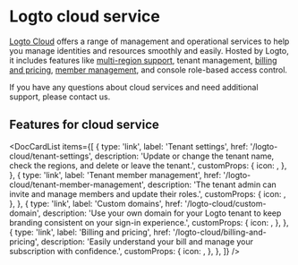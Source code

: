 
# Logto cloud service

[Logto Cloud](https://cloud.logto.io) offers a range of management and operational services to help you manage identities and resources smoothly and easily. Hosted by Logto, it includes features like [multi-region support](/logto-cloud/tenant-settings#tenant-region), tenant management, [billing and pricing](/logto-cloud/billing-and-pricing), [member management](/logto-cloud/tenant-member-management), and console role-based access control.

If you have any questions about cloud services and need additional support, please contact us.

## Features for cloud service

<DocCardList
  items={[
    {
      type: 'link',
      label: 'Tenant settings',
      href: '/logto-cloud/tenant-settings',
      description:
        'Update or change the tenant name, check the regions, and delete or leave the tenant.',
      customProps: {
        icon: <TenantSettings />,
      },
    },
    {
      type: 'link',
      label: 'Tenant member management',
      href: '/logto-cloud/tenant-member-management',
      description: 'The tenant admin can invite and manage members and update their roles.',
      customProps: {
        icon: <TenantMemberManagement />,
      },
    },
    {
      type: 'link',
      label: 'Custom domains',
      href: '/logto-cloud/custom-domain',
      description:
        'Use your own domain for your Logto tenant to keep branding consistent on your sign-in experience.',
      customProps: {
        icon: <CustomDomains />,
      },
    },
    {
      type: 'link',
      label: 'Billing and pricing',
      href: '/logto-cloud/billing-and-pricing',
      description: 'Easily understand your bill and manage your subscription with confidence.',
      customProps: {
        icon: <PricingAndBilling />,
      },
    },
  ]}
/>
